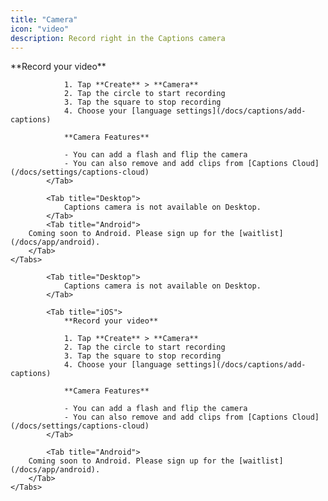 ```yaml
---
title: "Camera"
icon: "video"
description: Record right in the Captions camera
---
```


<div id="ios-tab">
    <Tabs>
            <Tab title="iOS">
                **Record your video**

                1. Tap **Create** > **Camera**
                2. Tap the circle to start recording
                3. Tap the square to stop recording
                4. Choose your [language settings](/docs/captions/add-captions)

                **Camera Features**

                - You can add a flash and flip the camera
                - You can also remove and add clips from [Captions Cloud](/docs/settings/captions-cloud)
            </Tab>

            <Tab title="Desktop">
                Captions camera is not available on Desktop.
            </Tab>
            <Tab title="Android">
        Coming soon to Android. Please sign up for the [waitlist](/docs/app/android).
        </Tab>
    </Tabs>
</div>

<div id="desktop-tab">
    <Tabs>

            <Tab title="Desktop">
                Captions camera is not available on Desktop.
            </Tab>

            <Tab title="iOS">
                **Record your video**

                1. Tap **Create** > **Camera**
                2. Tap the circle to start recording
                3. Tap the square to stop recording
                4. Choose your [language settings](/docs/captions/add-captions)

                **Camera Features**

                - You can add a flash and flip the camera
                - You can also remove and add clips from [Captions Cloud](/docs/settings/captions-cloud)
            </Tab>

            <Tab title="Android">
        Coming soon to Android. Please sign up for the [waitlist](/docs/app/android).
        </Tab>
    </Tabs>
</div>